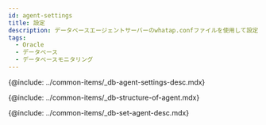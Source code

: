 ```yaml
---
id: agent-settings
title: 設定
description: データベースエージェントサーバーのwhatap.confファイルを使用して設定できるオプションについて説明します。
tags:
  - Oracle
  - データベース
  - データベースモニタリング
---
```



{@include: ../common-items/_db-agent-settings-desc.mdx} 

<!-- 에이전트 구성 -->

{@include: ../common-items/_db-structure-of-agent.mdx}  

<!-- 에이전트 설정 -->

{@include: ../common-items/_db-set-agent-desc.mdx}

<DocCardList/>
